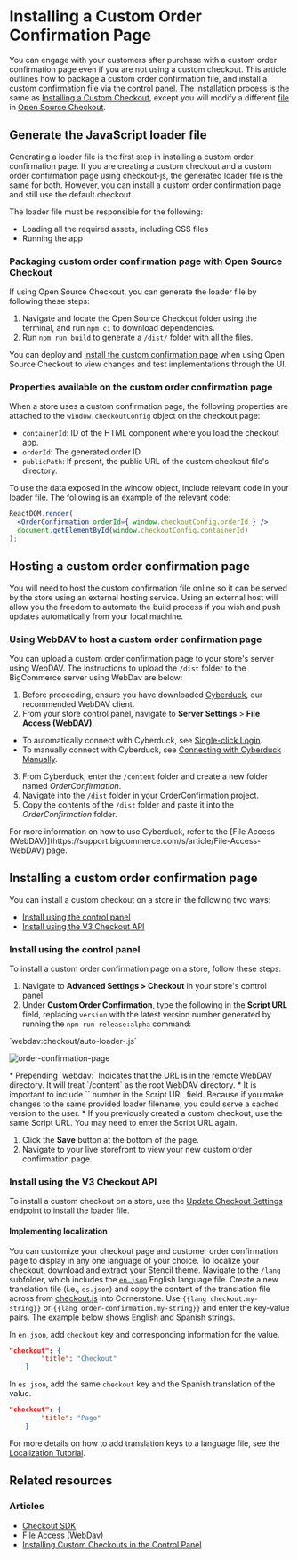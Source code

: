 # Installing a Custom Order Confirmation Page


You can engage with your customers after purchase with a custom order confirmation page even if you are not using a custom checkout. This article outlines how to package a custom order confirmation file, and install a custom confirmation file via the control panel. 
The installation process is the same as [Installing a Custom Checkout](/docs/storefront/cart-checkout/open-checkouts/guide), except you will modify a different [file](https://github.com/bigcommerce/checkout-js/blob/master/packages/core/src/app/order/OrderConfirmation.tsx) in [Open Source Checkout](https://github.com/bigcommerce/checkout-js).

## Generate the JavaScript loader file
Generating a loader file is the first step in installing a custom order confirmation page. If you are creating a custom checkout and a custom order confirmation page using checkout-js, the generated loader file is the same for both. However, you can install a custom order confirmation page and still use the default checkout.

The loader file must be responsible for the following:

* Loading all the required assets, including CSS files
* Running the app

### Packaging custom order confirmation page with Open Source Checkout

If using Open Source Checkout, you can generate the loader file by following these steps:

1. Navigate and locate the Open Source Checkout folder using the terminal, and run `npm ci` to download dependencies.
2. Run `npm run build` to generate a `/dist/` folder with all the files.

You can deploy and [install the custom confirmation page](#installing-a-custom-order-confirmation-page) when using Open Source Checkout to view changes and test implementations through the UI.

### Properties available on the custom order confirmation page
When a store uses a custom confirmation page, the following properties are attached to the `window.checkoutConfig` object on the checkout page:

* `containerId`: ID of the HTML component where you load the checkout app.
* `orderId`: The generated order ID.
* `publicPath`: If present, the public URL of the custom checkout file's directory.


To use the data exposed in the window object, include relevant code in your loader file. The following is an example of the relevant code:

```jsx filename="Include code in loader file" showLineNumbers copy
ReactDOM.render(
  <OrderConfirmation orderId={ window.checkoutConfig.orderId } />,
  document.getElementById(window.checkoutConfig.containerId)
);
```

## Hosting a custom order confirmation page

You will need to host the custom confirmation file online so it can be served by the store using an external hosting service. Using an external host will allow you the freedom to automate the build process if you wish and push updates automatically from your local machine.

### Using WebDAV to host a custom order confirmation page

You can upload a custom order confirmation page to your store's server using WebDAV. The instructions to upload the `/dist` folder to the BigCommerce server using WebDav are below:


1. Before proceeding, ensure you have downloaded [Cyberduck](https://cyberduck.io/), our recommended WebDAV client.
2. From your store control panel, navigate to **Server Settings** > **File Access (WebDAV)**.
  * To automatically connect with Cyberduck, see [Single-click Login](https://support.bigcommerce.com/s/article/File-Access-WebDAV#login).
  * To manually connect with Cyberduck, see [Connecting with Cyberduck Manually](https://support.bigcommerce.com/s/article/File-Access-WebDAV#manual).
3. From Cyberduck, enter the `/content` folder and create a new folder named *OrderConfirmation*.
4. Navigate into the `/dist` folder in your OrderConfirmation project.
5. Copy the contents of the `/dist` folder and paste it into the *OrderConfirmation* folder.

<Callout type="info">
  For more information on how to use Cyberduck, refer to the [File Access (WebDAV)](https://support.bigcommerce.com/s/article/File-Access-WebDAV) page. 
</Callout>

## Installing a custom order confirmation page  

You can install a custom checkout on a store in the following two ways:

* [Install using the control panel](#install-using-the-control-panel)
* [Install using the V3 Checkout API](#install-using-the-V3-checkout-API)


### Install using the control panel
To install a custom order confirmation page on a store, follow these steps:

1. Navigate to **Advanced Settings > Checkout** in your store's control panel.
2. Under **Custom Order Confirmation**, type the following in the **Script URL** field, replacing `version`  with the latest version number generated by running the `npm run release:alpha` command:

  
<Callout type="info">
  `webdav:checkout/auto-loader-<version>.js` 
</Callout>

![order-confirmation-page](https://raw.githubusercontent.com/bigcommerce/dev-docs/master/assets/images/order-confirmation-page.png "Custom Order Confirmation Page")

<Callout type="info">
  * Prepending `webdav:` Indicates that the URL is in the remote WebDAV directory. It will treat `/content` as the root WebDAV directory.
  * It is important to include `<version>` number in the Script URL field. Because if you make changes to the same provided loader filename, you could serve a cached version to the user.
  * If you previously created a custom checkout, use the same Script URL. You may need to enter the Script URL again.
</Callout>

1. Click the **Save** button at the bottom of the page.
2. Navigate to your live storefront to view your new custom order confirmation page.


### Install using the V3 Checkout API 
To install a custom checkout on a store, use the [Update Checkout Settings](/docs/rest-management/checkouts/checkout-settings#update-checkout-settings) endpoint to install the loader file.

#### Implementing localization
You can customize your checkout page and customer order confirmation page to display in any one language of your choice. To localize your checkout, download and extract your Stencil theme. Navigate to the `/lang` subfolder, which includes the [`en.json`](https://github.com/bigcommerce/cornerstone/tree/master/lang) English language file. Create a new translation file (i.e., `es.json`) and copy the content of the translation file across from [checkout.js](https://github.com/bigcommerce/checkout-js/blob/master/packages/locale/src/translations/en.json) into Cornerstone. Use `{{lang checkout.my-string}}` or `{{lang order-confirmation.my-string}}` and enter the key-value pairs. The example below shows English and Spanish strings.

In `en.json`, add `checkout` key and corresponding information for the value.

```json showLineNumbers copy
"checkout": {
        "title": "Checkout"
    }
```
In `es.json`, add the same `checkout` key and the Spanish translation of the value.

```json showLineNumbers copy
"checkout": {
        "title": "Pago"
    }
```

For more details on how to add translation keys to a language file, see the [Localization Tutorial](https://developer.bigcommerce.com/docs/storefront/stencil/themes/localization/tutorial).

  
## Related resources

### Articles
- [Checkout SDK](/docs/storefront/cart-checkout/checkout-sdk)
- [File Access (WebDav)](https://support.bigcommerce.com/s/article/File-Access-WebDAV)
- [Installing Custom Checkouts in the Control Panel](https://support.bigcommerce.com/s/blog-article/aAn4O000000CdFGSA0/installing-custom-checkouts-in-the-control-panel)
